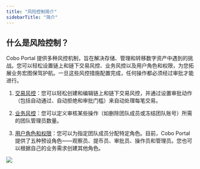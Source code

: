 ```yaml
---
title: "风险控制简介"
sidebarTitle: "简介"
---
```


## 什么是风险控制？

Cobo Portal 提供多种风控机制，旨在解决存储、管理和转移数字资产中遇到的挑战。您可以轻松设置链上和链下交易风控、业务风控以及用户角色和权限，为您拓展业务宏图保驾护航。一旦这些风控措施配置完成，任何操作都必须经过审批才能进行。

1. [交易风控](/cn/portal/riskt-controls/tx-policies-overview)：您可以轻松创建和编辑链上和链下交易风控，并通过设置审批动作（包括自动通过、自动拒绝和审批门槛）来自动处理每笔交易。

2. [业务风控](/cn/portal/organization/governance-intro)：您可以定义审核某些操作（如删除团队成员或冻结团队账号）所需的团队管理员数量。

3. [用户角色和权限](/cn/portal/organization/roles-and-permissions)：您可以为指定团队成员分配特定角色。目前，Cobo Portal 提供了五种预设角色——观察员、提币员、审批员、操作员和管理员。您也可以根据自己的业务需求创建其他角色。
<img src="/cn/images/exchange-wallet/risk control.jpg" className="screenshot_full_screen"/>
